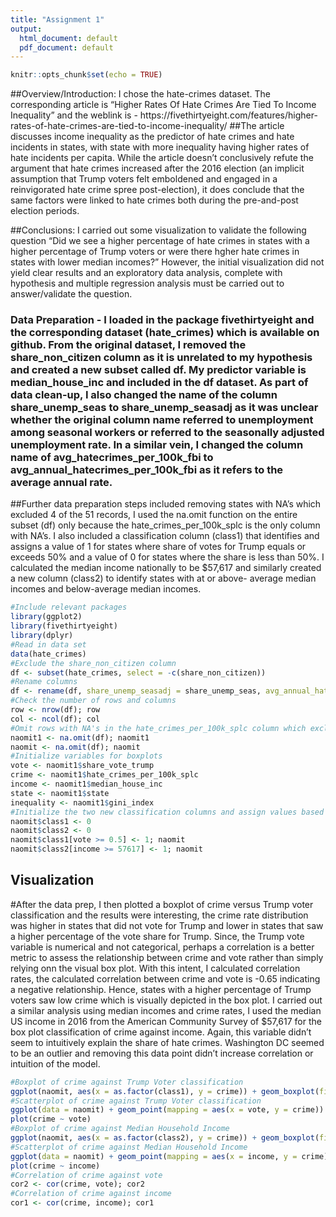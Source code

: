 ```yaml
---
title: "Assignment 1"
output:
  html_document: default
  pdf_document: default
---
```


```r
knitr::opts_chunk$set(echo = TRUE)
```

##Overview/Introduction: I chose the hate-crimes dataset. The corresponding article is "Higher Rates Of Hate Crimes Are Tied To Income Inequality" and the weblink is - https://fivethirtyeight.com/features/higher-rates-of-hate-crimes-are-tied-to-income-inequality/
##The article discusses income inequality as the predictor of hate crimes and hate incidents in states, with state with more inequality having higher rates of hate incidents per capita. While the article doesn't conclusively refute the argument that hate crimes increased after the 2016 election (an implicit assumption that Trump voters felt emboldened and engaged in a reinvigorated hate crime spree post-election), it does conclude that the same factors were linked to hate crimes both during the pre-and-post election periods.

##Conclusions: I carried out some visualization to validate the following question "Did we see a higher percentage of hate crimes in states with a higher percentage of Trump voters or were there hgher hate crimes in states with lower median incomes?" However, the initial visualization did not yield clear results and an exploratory data analysis, complete with hypothesis and multiple regression analysis must be carried out to answer/validate the question.

### Data Preparation - I loaded in the package fivethirtyeight and the corresponding dataset (hate_crimes) which is available on github. From the original dataset, I removed the share_non_citizen column as it is unrelated to my hypothesis and created a new subset called df. My predictor variable is median_house_inc and included in the df dataset. As part of data clean-up, I also changed the name of the column share_unemp_seas to share_unemp_seasadj as it was unclear whether the original column name referred to unemployment among seasonal workers or referred to the seasonally adjusted unemployment rate. In a similar vein, I changed the column name of avg_hatecrimes_per_100k_fbi to avg_annual_hatecrimes_per_100k_fbi as it refers to the average annual rate.

##Further data preparation steps included removing states with NA's which excluded 4 of the 51 records, I used the na.omit function on the entire subset (df) only because the hate_crimes_per_100k_splc is the only column with NA's. I also included a classification column (class1) that identifies and assigns a value of 1 for states where share of votes for Trump equals or exceeds 50% and a value of 0 for states where the share is less than 50%. I calculated the median income nationally to be $57,617 and similarly created a new column (class2) to identify states with at or above- average median incomes and below-average median incomes.


```r
#Include relevant packages
library(ggplot2)
library(fivethirtyeight)
library(dplyr)
#Read in data set
data(hate_crimes)
#Exclude the share_non_citizen column
df <- subset(hate_crimes, select = -c(share_non_citizen))
#Rename columns
df <- rename(df, share_unemp_seasadj = share_unemp_seas, avg_annual_hatecrimes_per_100k_fbi = avg_hatecrimes_per_100k_fbi)
#Check the number of rows and columns
row <- nrow(df); row
col <- ncol(df); col
#Omit rows with NA's in the hate_crimes_per_100k_splc column which excludes 4 states
naomit1 <- na.omit(df); naomit1
naomit <- na.omit(df); naomit
#Initialize variables for boxplots
vote <- naomit1$share_vote_trump
crime <- naomit1$hate_crimes_per_100k_splc
income <- naomit1$median_house_inc
state <- naomit1$state
inequality <- naomit1$gini_index
#Initialize the two new classification columns and assign values based on formula
naomit$class1 <- 0
naomit$class2 <- 0
naomit$class1[vote >= 0.5] <- 1; naomit
naomit$class2[income >= 57617] <- 1; naomit
```

## Visualization

#After the data prep, I then plotted a boxplot of crime versus Trump voter classification and the results were interesting, the crime rate distribution was higher in states that did not vote for Trump and lower in states that saw a higher percentage of the vote share for Trump. Since, the Trump vote variable is numerical and not categorical, perhaps a correlation is a better metric to assess the relationship between crime and vote rather than simply relying onn the visual box plot. With this intent, I calculated correlation rates, the calculated correlation between crime and vote is -0.65 indicating a negative relationship. Hence, states with a higher percentage of Trump voters saw low crime which is visually depicted in the box plot. I carried out a similar analysis using median incomes and crime rates, I used the median US income in 2016 from the American Community Survey of $57,617 for the box plot classification of crime against income. Again, this variable didn't seem to intuitively explain the share of hate crimes. Washington DC seemed to be an outlier and removing this data point didn't increase correlation or intuition of the model.

```r
#Boxplot of crime against Trump Voter classification
ggplot(naomit, aes(x = as.factor(class1), y = crime)) + geom_boxplot(fill = 'red', alpha=.3) + xlab("Trump Voter classification") + ylab('crime')
#Scatterplot of crime against Trump Voter classification
ggplot(data = naomit) + geom_point(mapping = aes(x = vote, y = crime)) + geom_smooth(mapping = aes(x = vote, y = crime))
plot(crime ~ vote)
#Boxplot of crime against Median Household Income
ggplot(naomit, aes(x = as.factor(class2), y = crime)) + geom_boxplot(fill = 'blue', alpha=.3) + xlab("Median Household Income") + ylab('crime')
#Scatterplot of crime against Median Household Income
ggplot(data = naomit) + geom_point(mapping = aes(x = income, y = crime)) + geom_smooth(mapping = aes(x = income, y = crime))
plot(crime ~ income)
#Correlation of crime against vote
cor2 <- cor(crime, vote); cor2
#Correlation of crime against income
cor1 <- cor(crime, income); cor1
```

